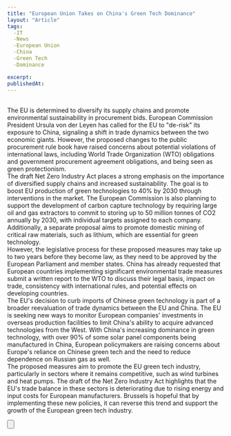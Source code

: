 ```yaml
---
title: "European Union Takes on China's Green Tech Dominance"
layout: "Article"
tags: 
  -IT
  -News
  -European Union 
  -China 
  -Green Tech
  -Dominance

excerpt:
publishedAt:
---
```


<br />
The EU is determined to diversify its supply chains and promote environmental sustainability in procurement bids. European Commission President Ursula von der Leyen has called for the EU to "de-risk" its exposure to China, signaling a shift in trade dynamics between the two economic giants. However, the proposed changes to the public procurement rule book have raised concerns about potential violations of international laws, including World Trade Organization (WTO) obligations and government procurement agreement obligations, and being seen as green protectionism.
<br />
The draft Net Zero Industry Act places a strong emphasis on the importance of diversified supply chains and increased sustainability. The goal is to boost EU production of green technologies to 40% by 2030 through interventions in the market. The European Commission is also planning to support the development of carbon capture technology by requiring large oil and gas extractors to commit to storing up to 50 million tonnes of CO2 annually by 2030, with individual targets assigned to each company. Additionally, a separate proposal aims to promote domestic mining of critical raw materials, such as lithium, which are essential for green technology.
<br />
However, the legislative process for these proposed measures may take up to two years before they become law, as they need to be approved by the European Parliament and member states. China has already requested that European countries implementing significant environmental trade measures submit a written report to the WTO to discuss their legal basis, impact on trade, consistency with international rules, and potential effects on developing countries.
<br />
The EU's decision to curb imports of Chinese green technology is part of a broader reevaluation of trade dynamics between the EU and China. The EU is seeking new ways to monitor European companies' investments in overseas production facilities to limit China's ability to acquire advanced technologies from the West. With China's increasing dominance in green technology, with over 90% of some solar panel components being manufactured in China, European policymakers are raising concerns about Europe's reliance on Chinese green tech and the need to reduce dependence on Russian gas as well.
<br />
The proposed measures aim to promote the EU green tech industry, particularly in sectors where it remains competitive, such as wind turbines and heat pumps. The draft of the Net Zero Industry Act highlights that the EU's trade balance in these sectors is deteriorating due to rising energy and input costs for European manufacturers. Brussels is hopeful that by implementing these new policies, it can reverse this trend and support the growth of the European green tech industry.
<br />

<Button
  address="https://techpresident.com/eu-moves-to-counter-chinas-green-tech-dominance-new-restrictions-set-to-impact-public-contracts-and-subsidies/"
  text="Source"
/>
